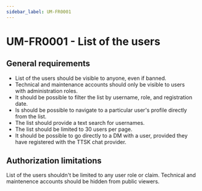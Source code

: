 ```yaml
---
sidebar_label: UM-FR0001
---
```


# UM-FR0001 - List of the users

## General requirements

- List of the users should be visible to anyone, even if banned. 
- Technical and maintenance accounts should only be visible to users with administration roles.
- It should be possible to filter the list by username, role, and registration date.
- Is should be possible to navigate to a particular user's profile directly from the list.
- The list should provide a text search for usernames.
- The list should be limited to 30 users per page. 
- It should be possible to go directly to a DM with a user, provided they have registered with the TTSK chat provider.

## Authorization limitations

List of the users shouldn't be limited to any user role or claim. Technical and maintenence accounts should be hidden from public viewers.